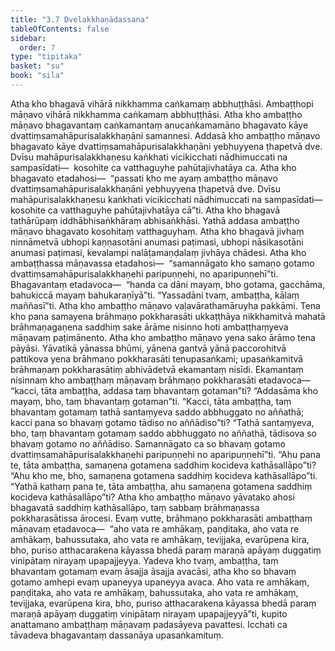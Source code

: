 ```yaml
---
title: "3.7 Dvelakkhaṇādassana"
tableOfContents: false
sidebar:
  order: 7
type: "tipitaka"
basket: "su"
book: "sila"
---
```



<DynamicBreadcrumb />

<Division number="287" book="sila">

<Paragraph number="412" book="sila">
Atha kho bhagavā vihārā nikkhamma caṅkamaṃ abbhuṭṭhāsi. Ambaṭṭhopi māṇavo vihārā nikkhamma caṅkamaṃ abbhuṭṭhāsi. Atha kho ambaṭṭho māṇavo bhagavantaṃ caṅkamantaṃ anucaṅkamamāno bhagavato kāye dvattiṃsamahāpurisalakkhaṇāni samannesi. Addasā kho ambaṭṭho māṇavo bhagavato kāye dvattiṃsamahāpurisalakkhaṇāni yebhuyyena ṭhapetvā dve. Dvīsu mahāpurisalakkhaṇesu kaṅkhati vicikicchati nādhimuccati na sampasīdati—  kosohite ca vatthaguyhe pahūtajivhatāya ca.
</Paragraph>

</Division>
<Division number="288" book="sila">

<Paragraph number="413" book="sila">
Atha kho bhagavato etadahosi—  “passati kho me ayaṃ ambaṭṭho māṇavo dvattiṃsamahāpurisalakkhaṇāni yebhuyyena ṭhapetvā dve. Dvīsu mahāpurisalakkhaṇesu kaṅkhati vicikicchati nādhimuccati na sampasīdati—  kosohite ca vatthaguyhe pahūtajivhatāya cā”ti. Atha kho bhagavā tathārūpaṃ iddhābhisaṅkhāraṃ abhisaṅkhāsi. Yathā addasa ambaṭṭho māṇavo bhagavato kosohitaṃ vatthaguyhaṃ. Atha kho bhagavā jivhaṃ ninnāmetvā ubhopi kaṇṇasotāni anumasi paṭimasi, ubhopi nāsikasotāni anumasi paṭimasi, kevalampi nalāṭamaṇḍalaṃ jivhāya chādesi. Atha kho ambaṭṭhassa māṇavassa etadahosi—  “samannāgato kho samaṇo gotamo dvattiṃsamahāpurisalakkhaṇehi paripuṇṇehi, no aparipuṇṇehī”ti. Bhagavantaṃ etadavoca—  “handa ca dāni mayaṃ, bho gotama, gacchāma, bahukiccā mayaṃ bahukaraṇīyā”ti. “Yassadāni tvaṃ, ambaṭṭha, kālaṃ maññasī”ti. Atha kho ambaṭṭho māṇavo vaḷavārathamāruyha pakkāmi.
</Paragraph>

</Division>
<Division number="289" book="sila">

<Paragraph number="414" book="sila">
Tena kho pana samayena brāhmaṇo pokkharasāti ukkaṭṭhāya nikkhamitvā mahatā brāhmaṇagaṇena saddhiṃ sake ārāme nisinno hoti ambaṭṭhaṃyeva māṇavaṃ paṭimānento. Atha kho ambaṭṭho māṇavo yena sako ārāmo tena pāyāsi. Yāvatikā yānassa bhūmi, yānena gantvā yānā paccorohitvā pattikova yena brāhmaṇo pokkharasāti tenupasaṅkami; upasaṅkamitvā brāhmaṇaṃ pokkharasātiṃ abhivādetvā ekamantaṃ nisīdi.
</Paragraph>

</Division>
<Division number="290" book="sila">

<Paragraph number="415" book="sila">
Ekamantaṃ nisinnaṃ kho ambaṭṭhaṃ māṇavaṃ brāhmaṇo pokkharasāti etadavoca—  “kacci, tāta ambaṭṭha, addasa taṃ bhavantaṃ gotaman”ti? “Addasāma kho mayaṃ, bho, taṃ bhavantaṃ gotaman”ti. “Kacci, tāta ambaṭṭha, taṃ bhavantaṃ gotamaṃ tathā santaṃyeva saddo abbhuggato no aññathā; kacci pana so bhavaṃ gotamo tādiso no aññādiso”ti? “Tathā santaṃyeva, bho, taṃ bhavantaṃ gotamaṃ saddo abbhuggato no aññathā, tādisova so bhavaṃ gotamo no aññādiso. Samannāgato ca so bhavaṃ gotamo dvattiṃsamahāpurisalakkhaṇehi paripuṇṇehi no aparipuṇṇehī”ti. “Ahu pana te, tāta ambaṭṭha, samaṇena gotamena saddhiṃ kocideva kathāsallāpo”ti? “Ahu kho me, bho, samaṇena gotamena saddhiṃ kocideva kathāsallāpo”ti. “Yathā kathaṃ pana te, tāta ambaṭṭha, ahu samaṇena gotamena saddhiṃ kocideva kathāsallāpo”ti? Atha kho ambaṭṭho māṇavo yāvatako ahosi bhagavatā saddhiṃ kathāsallāpo, taṃ sabbaṃ brāhmaṇassa pokkharasātissa ārocesi.
</Paragraph>

</Division>
<Division number="291" book="sila">

<Paragraph number="416" book="sila">
Evaṃ vutte, brāhmaṇo pokkharasāti ambaṭṭhaṃ māṇavaṃ etadavoca—  “aho vata re amhākaṃ, paṇḍitaka, aho vata re amhākaṃ, bahussutaka, aho vata re amhākaṃ, tevijjaka, evarūpena kira, bho, puriso atthacarakena kāyassa bhedā paraṃ maraṇā apāyaṃ duggatiṃ vinipātaṃ nirayaṃ upapajjeyya. Yadeva kho tvaṃ, ambaṭṭha, taṃ bhavantaṃ gotamaṃ evaṃ āsajja āsajja avacāsi, atha kho so bhavaṃ gotamo amhepi evaṃ upaneyya upaneyya avaca. Aho vata re amhākaṃ, paṇḍitaka, aho vata re amhākaṃ, bahussutaka, aho vata re amhākaṃ, tevijjaka, evarūpena kira, bho, puriso atthacarakena kāyassa bhedā paraṃ maraṇā apāyaṃ duggatiṃ vinipātaṃ nirayaṃ upapajjeyyā”ti, kupito anattamano ambaṭṭhaṃ māṇavaṃ padasāyeva pavattesi. Icchati ca tāvadeva bhagavantaṃ dassanāya upasaṅkamituṃ.
</Paragraph>
</Division>